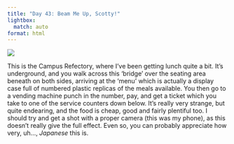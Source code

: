 ```yaml
---
title: "Day 43: Beam Me Up, Scotty!"
lightbox:
  match: auto
format: html
---
```


![](../images/20120531180614_imag0038.jpg){group="all-the-pictures"}

This is the Campus Refectory, where I've been getting lunch quite a bit.  It's underground, and you walk across this 'bridge' over the seating area beneath on both sides, arriving at the 'menu' which is actually a display case full of numbered plastic replicas of the meals available.  You then go to a vending machine punch in the number, pay, and get a ticket which you take to one of the service counters down below.  It's really very strange, but quite endearing, and the food is cheap, good and fairly plentiful too.  I should try and get a shot with a proper camera (this was my phone), as this doesn't really give the full effect.  Even so, you can probably appreciate how very, uh..., _Japanese_ this is.
